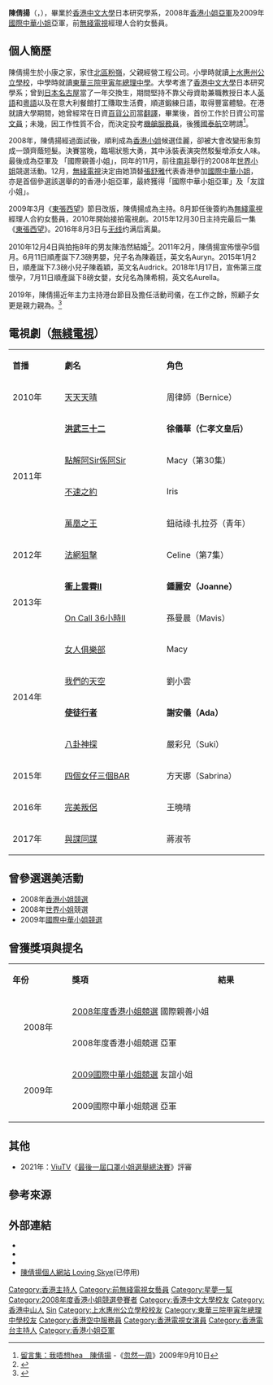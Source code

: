 {{distinguish | 陳倩}}
{{藝人
| 姓名 = 陳倩揚
| 類型 = 女藝人
| 圖片 = Miss Hong Kong 08 Skye Chan.jpg
| 英文名 = Skye Chan
| 羅馬拼音 = Chan Sin Yeung
| 國籍 = {{CNHK}}
| 籍貫 = [[廣東|廣東]][[中山市|中山]]
| 出生日期 = {{birth_date_and_age|1983|10|13}}
| 出生地點 = {{HKG-1959}}
| 職業 = 節目主持、活動司儀、演員
| 語言 = [[粵語|粵語]]、[[英語|英語]]、[[國語|國語]]、[[日語|日語]]
| 教育程度 = [[香港中文大學|香港中文大學]]日本研究學系[[學士|學士]](2003-2006)
| 母校 = [[上水惠州公立學校|上水惠州公立學校]](1990-1996)<br>[[東華三院甲寅年總理中學|東華三院甲寅年總理中學]](1996-2003)
| 配偶 = {{marriage|陳浩然|December 4, 2010}}
| 兒女 = 3
| 活躍年代 = 2008年至今
| 經紀公司 = [[電視廣播有限公司|電視廣播有限公司]]（2008年至2016年）<br>盛智娛樂有限公司（2016年至今）
| 圖片名稱 = 
| 原名 = 
| 綽號 = 倩揚、Skye
| 獎項 = 《[[2008年度香港小姐競選|2008年度香港小姐競選]]》國際親善小姐、亞軍<br>[[國際中華小姐競選|2009國際中華小姐競選]]友誼小姐、亞軍
}}

'''陳倩揚'''（{{lang-en| Skye Chan Sin Yeung}}，{{bd|1983年|10月13日|catIdx=C陳}}），畢業於[[香港中文大學|香港中文大學]]日本研究學系，2008年[[香港小姐|香港小姐]][[亞軍|亞軍]]及2009年[[國際中華小姐|國際中華小姐]]亞軍，前[[無綫電視|無綫電視]]經理人合約女藝員。

== 個人簡歷 ==
陳倩揚生於小康之家，家住[[北區_(香港)|北區]][[粉嶺|粉嶺]]，父親經營工程公司。小學時就讀[[上水惠州公立學校|上水惠州公立學校]]，中學時就讀[[東華三院甲寅年總理中學|東華三院甲寅年總理中學]]。大學考進了[[香港中文大學|香港中文大學]]日本研究學系；曾到[[日本|日本]][[名古屋|名古屋]]當了一年交換生，期間堅持不靠父母資助兼職教授日本人[[英語|英語]]和[[粵語|粵語]]以及在意大利餐館打工賺取生活費，順道鍛練日語，取得豐富體驗。在港就讀大學期間，她曾經常在日資[[百貨公司|百貨公司]]當[[翻譯|翻譯]]，畢業後，首份工作於日資公司當[[文員|文員]]；未幾，因工作性質不合，而決定投考[[機艙服務員|機艙服務員]]，後獲[[國泰航空|國泰航空]]聘請<ref>[http://hk.motor.nextmedia.com/moDspContent.cfm?article_ID=%28%22%2CK%3DQ%2FW%20%20R%3C%20%0A&CAT_ID=171 留言集：我唔想hea　陳倩揚]{{dead link|date=2018年5月 |bot=InternetArchiveBot |fix-attempted=yes }} -《[[忽然一周|忽然一周]]》2009年9月10日</ref>。

2008年，陳倩揚經過面試後，順利成為[[香港小姐|香港小姐]]候選佳麗，卻被大會改變形象剪成一頭齊蔭短髮。決賽當晚，臨場狀態大勇，其中泳裝表演突然駁髮增添女人味。最後成為亞軍及 「國際親善小姐」，同年的11月，前往[[南非|南非]]舉行的2008年[[世界小姐|世界小姐]]競選活動。12月，[[無綫電視|無綫電視]]決定由她頂替[[張舒雅|張舒雅]]代表香港參加[[國際中華小姐|國際中華小姐]]，亦是首個參選該選舉的的香港小姐亞軍，最終獲得「國際中華小姐亞軍」及「友誼小姐」。

2009年3月《[[東張西望|東張西望]]》節目改版，陳倩揚成為主持。8月卸任後簽約為[[無綫電視|無綫電視]]經理人合約女藝員，2010年開始接拍電視劇。2015年12月30日主持完最后一集《[[東張西望|東張西望]]》。2016年8月3日与[[電視廣播有限公司|无线]]约满后离巢。

2010年12月4日與拍拖8年的男友陳浩然結婚<ref>{{Cite web |url=http://hk.news.yahoo.com/article/101204/3/llh1.html |title=陳倩揚結婚流了一公升眼淚 - Yahoo!新聞 |accessdate=2010-12-04 |archive-date=2010-12-07 |archive-url=https://web.archive.org/web/20101207104803/http://hk.news.yahoo.com/article/101204/3/llh1.html |dead-url=no }}</ref>。2011年2月，陳倩揚宣佈懷孕5個月。6月11日順產誕下7.3磅男嬰，兒子名為陳羲廷，英文名Auryn。2015年1月2日，順產誕下7.3磅小兒子陳羲穎，英文名Audrick。2018年1月17日，宣佈第三度懷孕，7月11日順產誕下8磅女嬰，女兒名為陳希桐，英文名Aurella。

2019年，陳倩揚近年主力主持港台節目及擔任活動司儀，在工作之餘，照顧子女更是親力親為。<ref>{{Cite web|url=https://www.mpweekly.com/entertainment/focus/local/20190319-151818|title=【親子專訪】陳倩揚與兒子傾偈模式討論學業|accessdate=2019-05-22|date=2019-03-19|work=明周娛樂|language=en-US|archive-date=2019-11-23|archive-url=https://web.archive.org/web/20191123164830/https://www.mpweekly.com/entertainment/focus/local/20190319-151818|dead-url=no}}</ref>

==電視劇（[[無綫電視|無綫電視]]）==
{|class="wikitable" width="65%"
|- style="background:pink; color:black" align="center"
|style="width:10%"|'''首播'''||style="width:21%"|'''劇名'''||style="width:21%"|'''角色'''
|-
|2010年||[[天天天晴|天天天晴]]||周律師（Bernice）
|-
|rowspan="4"|2011年||'''[[洪武三十二|洪武三十二]]'''||'''徐儀華（仁孝文皇后）'''
|-
|[[點解阿Sir係阿Sir|點解阿Sir係阿Sir]]||Macy（第30集）
|-
|[[不速之約|不速之約]]||Iris
|-
|[[萬凰之王|萬凰之王]]||鈕祜祿·扎拉芬（青年）
|-
|2012年||[[法網狙擊|法網狙擊]]||Celine（第7集）
|-
|rowspan="2"|2013年||'''[[衝上雲霄II|衝上雲霄II]]'''||'''鍾麗安（Joanne）'''
|-
|[[On_Call_36小時II|On Call 36小時II]]||孫曼晨（Mavis）
|-
|rowspan="4"|2014年||[[女人俱樂部|女人俱樂部]]||Macy
|-
|[[我們的天空|我們的天空]]||劉小雲
|-
|'''[[使徒行者|使徒行者]]'''||'''謝安儀（Ada）'''
|-
|[[八卦神探|八卦神探]]||嚴彩兒（Suki）
|-
|2015年||[[四個女仔三個BAR|四個女仔三個BAR]]||方天娜（Sabrina）
|-
|2016年||[[完美叛侶|完美叛侶]]||王曉晴
|-
|2017年||[[與諜同謀|與諜同謀]]||蔣淑苓
|}

==曾參選選美活動==
*2008年[[香港小姐競選|香港小姐競選]]
*2008年[[世界小姐|世界小姐]]競選
*2009年[[國際中華小姐競選|國際中華小姐競選]]

== 曾獲獎項與提名 ==
{|class="wikitable" width="70%"
|- style="background:#FFF; color:#000" align=center
|style="width:8%"|'''年份'''||style="width:23%"|'''獎項'''||style="width:8%"|'''結果'''
|-
|rowspan="2"|<center>2008年<center>||[[2008年度香港小姐競選|2008年度香港小姐競選]] 國際親善小姐||{{won}}
|-
|2008年度香港小姐競選 亞軍||{{won}}
|-
|rowspan="2"|<center>2009年<center>||[[國際中華小姐競選|2009國際中華小姐競選]] 友誼小姐||{{won}}
|-
|2009國際中華小姐競選 亞軍||{{won}}
|}

==其他==
*2021年：[[ViuTV|ViuTV]]《[[最後一屆口罩小姐選舉總決賽|最後一屆口罩小姐選舉總決賽]]》評審

==參考來源==
{{reflist}}

==外部連結==
{{commonscat|Skye Chan}}
*{{sinaweibo|lovingskye}}
*{{facebook|skyechansy}}
*{{instagram|chansinyeung}}
*[https://web.archive.org/web/20100323074039/http://www.skye-chan.com/ 陳倩揚個人網站 Loving Skye](已停用)

{{香港小姐|[[王君馨|王君馨]]|亞|2008|[[李姿敏|李姿敏]]}}
{{香港小姐國際親善小姐|[[王君馨|王君馨]]|2008|[[黃嘉麗|黃嘉麗]]}}
{{國際中華小姐|[[張嘉兒|張嘉兒]]|亞|2009|[[陳美妤|陳美妤]]}}
{{香港電台唱片騎師}}
{{DEFAULTSORT:Chan}}
[[Category:香港主持人|Category:香港主持人]]
[[Category:前無綫電視女藝員|Category:前無綫電視女藝員]]
[[Category:星夢一幫|Category:星夢一幫]]
[[Category:2008年度香港小姐競選參賽者|Category:2008年度香港小姐競選參賽者]]
[[Category:香港中文大學校友|Category:香港中文大學校友]]
[[Category:香港中山人|Category:香港中山人]]
[[Category:陳姓|Sin]]
[[Category:上水惠州公立學校校友|Category:上水惠州公立學校校友]]
[[Category:東華三院甲寅年總理中學校友|Category:東華三院甲寅年總理中學校友]]
[[Category:香港空中服務員|Category:香港空中服務員]]
[[Category:香港電視女演員|Category:香港電視女演員]]
[[Category:香港電台主持人|Category:香港電台主持人]]
[[Category:香港小姐亞軍|Category:香港小姐亞軍]]